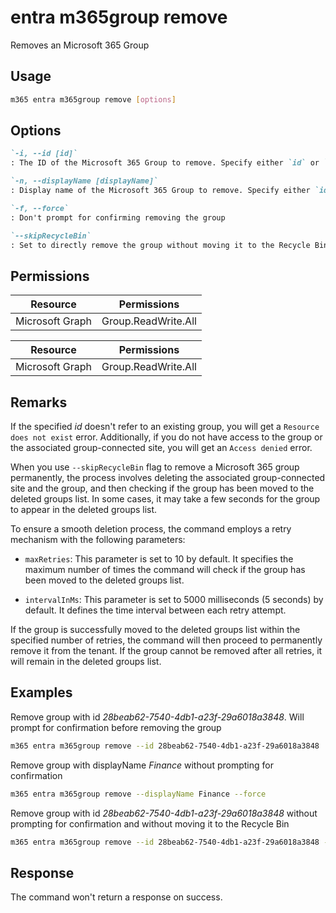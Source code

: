 
# entra m365group remove

Removes an Microsoft 365 Group

## Usage

```sh
m365 entra m365group remove [options]
```

## Options

```md definition-list
`-i, --id [id]`
: The ID of the Microsoft 365 Group to remove. Specify either `id` or `displayName`, but not both.

`-n, --displayName [displayName]`
: Display name of the Microsoft 365 Group to remove. Specify either `id` or `displayName`, but not both.

`-f, --force`
: Don't prompt for confirming removing the group

`--skipRecycleBin`
: Set to directly remove the group without moving it to the Recycle Bin
```

<Global />

## Permissions

<Tabs>
  <TabItem value="Delegated">

  | Resource        | Permissions         |
  |-----------------|---------------------|
  | Microsoft Graph | Group.ReadWrite.All |

  </TabItem>
  <TabItem value="Application">

  | Resource        | Permissions         |
  |-----------------|---------------------|
  | Microsoft Graph | Group.ReadWrite.All |

  </TabItem>
</Tabs>

## Remarks

If the specified _id_ doesn't refer to an existing group, you will get a `Resource does not exist` error. Additionally, if you do not have access to the group or the associated group-connected site, you will get an `Access denied` error.

When you use `--skipRecycleBin` flag to remove a Microsoft 365 group permanently, the process involves deleting the associated group-connected site and the group, and then checking if the group has been moved to the deleted groups list. In some cases, it may take a few seconds for the group to appear in the deleted groups list.

To ensure a smooth deletion process, the command employs a retry mechanism with the following parameters:

- `maxRetries`: This parameter is set to 10 by default. It specifies the maximum number of times the command will check if the group has been moved to the deleted groups list.

- `intervalInMs`: This parameter is set to 5000 milliseconds (5 seconds) by default. It defines the time interval between each retry attempt.

If the group is successfully moved to the deleted groups list within the specified number of retries, the command will then proceed to permanently remove it from the tenant. If the group cannot be removed after all retries, it will remain in the deleted groups list.

## Examples

Remove group with id _28beab62-7540-4db1-a23f-29a6018a3848_. Will prompt for confirmation before removing the group

```sh
m365 entra m365group remove --id 28beab62-7540-4db1-a23f-29a6018a3848
```

Remove group with displayName _Finance_ without prompting for confirmation

```sh
m365 entra m365group remove --displayName Finance --force
```

Remove group with id _28beab62-7540-4db1-a23f-29a6018a3848_ without prompting for confirmation and without moving it to the Recycle Bin

```sh
m365 entra m365group remove --id 28beab62-7540-4db1-a23f-29a6018a3848 --force --skipRecycleBin
```

## Response

The command won't return a response on success.
